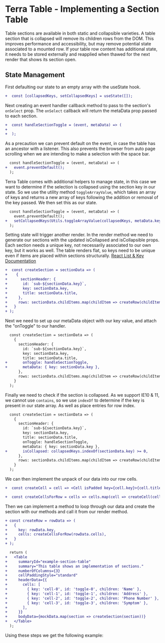 
# Terra Table - Implementing a Section Table

Table sections are available in both static and collapsible varieties. A table section that is collapsed will remove its children rows from the DOM. This improves performance and accessibility, but may remove potential state associated to a mounted row. If your table row content has additional state, it needs to be stored externally and reapplied when thawed for the next render that shows its section open.

## State Management
First defaulting our state to an empty array with the useState hook.
```diff
+  const [collapsedKeys, setCollapsedKeys] = useState([]);
```
Next creating an event handler callback method to pass to the section's `onSelect` prop. The `onSelect` callback will return the metaData prop passed to each section.
```diff
+  const handleSectionToggle = (event, metaData) => (
+
+  );
```
As a precaution we can prevent default on the event, in case the table has an ancestor with a listener. This also prevents the browser from auto page scrolling when we are intending to make a selection with the space bar.
```diff
  const handleSectionToggle = (event, metaData) => (
+   event.preventDefault();
  );
```
Terra Table comes with additional helpers to manage state, in this case we want to determine if the selection is collapsed using the section key in our state. So we use the utility method `toggleArrayValue`, which takes an array of keys and returns a new array of keys following the addition or removal of the key passed. We then set this as our state.
```diff
  const handleSectionToggle = (event, metaData) => (
    event.preventDefault();
+   setCollapsedKeys(Utils.toggleArrayValue(collapsedKeys, metaData.key));
  );
```
Setting state will trigger another render. In the render method we need to generate our sections with the updated isCollapsed and isCollapsible props. Each section needs a unique key, not necessarily associated to our own key, but it works as well. The table renders flat, so keys need to be unique even if items are placed within sections structurally.
[React List & Key Documentation](https://reactjs.org/docs/lists-and-keys.html)
```diff
+  const createSection = sectionData => (
+    {
+      sectionHeader: {
+       id: `sub-${sectionData.key}`,
+       key: sectionData.key,
+       title: sectionData.title,
+     },
+     rows: sectionData.childItems.map(childItem => createRow(childItem)),
+   }
+ );
```
Next we need to set up our metaData object with our key value, and attach the "onToggle" to our handler.
```diff
  const createSection = sectionData => (
    {
      sectionHeader: {
        id: `sub-${sectionData.key}`,
        key: sectionData.key,
        title: sectionData.title,
+       onToggle: handleSectionToggle,
+       metaData: { key: sectionData.key },
      },
      rows: sectionData.childItems.map(childItem => createRow(childItem)),
    }
  );
```
Finally we need to check if the section is collapsed. As we support IE10 & 11, we cannot use `contains`, so we use `indexOf` to determine if the key is present in our state array. As well as place entries for row index.
```diff
  const createSection = sectionData => (
    {
      sectionHeader: {
        id: `sub-${sectionData.key}`,
        key: sectionData.key,
        title: sectionData.title,
        onToggle: handleSectionToggle,
        metaData: { key: sectionData.key },
+       isCollapsed: collapsedKeys.indexOf(sectionData.key) >= 0,
      },
      rows: sectionData.childItems.map(childItem => createRow(childItem)),
    }
  );
```
We can then implement the unpack of our data into our row cells.
```diff
+  const createCell = cell => <Cell isPadded key={cell.key}>{cell.title}</Cell>;

+  const createCellsForRow = cells => cells.map(cell => createCell(cell));
```
Then we can implement a method to loop through our data and create the section with our methods and call it from our render method.
```diff
+ const createRow = rowData => (
+   {
+     key: rowData.key,
+     cells: createCellsForRow(rowData.cells),
+   }
+ );

  return (
+   <Table
+     summaryId="example-section-table"
+     summary="This table shows an implementation of sections."
+     numberOfColumns={3}
+     cellPaddingStyle="standard"
+     headerData={{
+       cells: [
+         { key: 'cell-0', id: 'toggle-0', children: 'Name' },
+         { key: 'cell-1', id: 'toggle-1', children: 'Address' },
+         { key: 'cell-2', id: 'toggle-2', children: 'Phone Number' },
+         { key: 'cell-3', id: 'toggle-3', children: 'Symptom' },
+       ],
+     }}
+     bodyData={mockData.map(section => createSection(section))}
+   </Table>
  );
```
Using these steps we get the following example:

<SectionTable />

